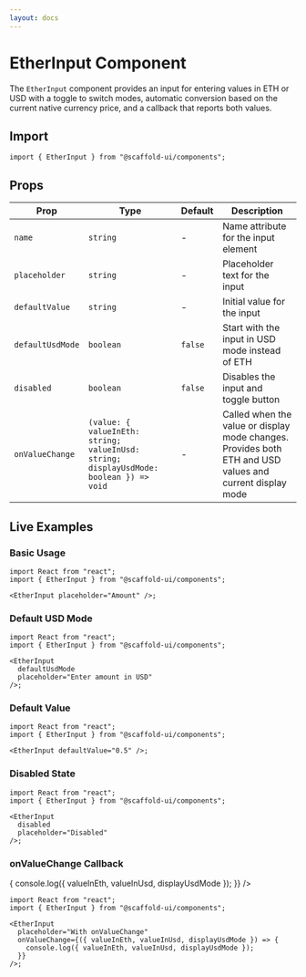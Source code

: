 ```yaml
---
layout: docs
---
```



# EtherInput Component

The `EtherInput` component provides an input for entering values in ETH or USD with a toggle to switch modes, automatic conversion based on the current native currency price, and a callback that reports both values.

## Import

```tsx
import { EtherInput } from "@scaffold-ui/components";
```

## Props

| Prop             | Type                                                                                   | Default | Description                                                                                              |
| ---------------- | -------------------------------------------------------------------------------------- | ------- | -------------------------------------------------------------------------------------------------------- |
| `name`           | `string`                                                                               | -       | Name attribute for the input element                                                                     |
| `placeholder`    | `string`                                                                               | -       | Placeholder text for the input                                                                           |
| `defaultValue`   | `string`                                                                               | -       | Initial value for the input                                                                              |
| `defaultUsdMode` | `boolean`                                                                              | `false` | Start with the input in USD mode instead of ETH                                                          |
| `disabled`       | `boolean`                                                                              | `false` | Disables the input and toggle button                                                                     |
| `onValueChange`  | `(value: { valueInEth: string; valueInUsd: string; displayUsdMode: boolean }) => void` | -       | Called when the value or display mode changes. Provides both ETH and USD values and current display mode |

## Live Examples

### Basic Usage

<DocsProvider>
  <EtherInput placeholder="Amount" />
  <div style={{ height: 12 }} />
</DocsProvider>

```tsx twoslash
import React from "react";
import { EtherInput } from "@scaffold-ui/components";

<EtherInput placeholder="Amount" />;
```

### Default USD Mode

<DocsProvider>
  <EtherInput
    defaultUsdMode
    placeholder="Enter amount in USD"
  />
</DocsProvider>

```tsx twoslash
import React from "react";
import { EtherInput } from "@scaffold-ui/components";

<EtherInput
  defaultUsdMode
  placeholder="Enter amount in USD"
/>;
```

### Default Value

<DocsProvider>
  <EtherInput defaultValue="0.5" />
</DocsProvider>

```tsx twoslash
import React from "react";
import { EtherInput } from "@scaffold-ui/components";

<EtherInput defaultValue="0.5" />;
```

### Disabled State

<DocsProvider>
  <EtherInput
    disabled
    placeholder="Disabled"
  />
</DocsProvider>

```tsx twoslash
import React from "react";
import { EtherInput } from "@scaffold-ui/components";

<EtherInput
  disabled
  placeholder="Disabled"
/>;
```

### onValueChange Callback

<DocsProvider>
  <EtherInput
    placeholder="With onValueChange"
    onValueChange={({ valueInEth, valueInUsd, displayUsdMode }) => {
      console.log({ valueInEth, valueInUsd, displayUsdMode });
    }}
  />
</DocsProvider>

```tsx twoslash
import React from "react";
import { EtherInput } from "@scaffold-ui/components";

<EtherInput
  placeholder="With onValueChange"
  onValueChange={({ valueInEth, valueInUsd, displayUsdMode }) => {
    console.log({ valueInEth, valueInUsd, displayUsdMode });
  }}
/>;
```
